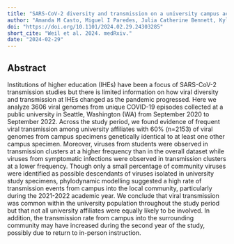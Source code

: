 ```yaml
---
title: "SARS-CoV-2 diversity and transmission on a university campus across two academic years during the pandemic"
author: "Amanda M Casto, Miguel I Paredes, Julia Catherine Bennett, Kyle G Luiten, Jessica A O'Hanlon, Peter D Han, Luis Gamboa, Evan McDermot, Melissa Truong, Geoffrey S Gottlieb, Zack Acker, Caitlin R Wolf, Ariana Magedson, Natalie K Lo, Devon McDonald, Tessa C Wright, Kathryn McCaffrey, Marlin D Figgins, Janet A Englund, Michael Boeckh, Christina M Lockwood, Deborah A Nickerson, Jay Shendure, Timothy M Uyeki, Lea M Starita, Trevor Bedford, Helen Y Chu, Ana A Weil"
doi: "https://doi.org/10.1101/2024.02.29.24303285"
short_cite: "Weil et al. 2024. medRxiv."
date: "2024-02-29"
---
```


## Abstract
 
Institutions of higher education (IHEs) have been a focus of SARS-CoV-2 transmission studies but there is limited information on how viral diversity and transmission at IHEs changed as the pandemic progressed. Here we analyze 3606 viral genomes from unique COVID-19 episodes collected at a public university in Seattle, Washington (WA) from September 2020 to September 2022. Across the study period, we found evidence of frequent viral transmission among university affiliates with 60% (n=2153) of viral genomes from campus specimens genetically identical to at least one other campus specimen. Moreover, viruses from students were observed in transmission clusters at a higher frequency than in the overall dataset while viruses from symptomatic infections were observed in transmission clusters at a lower frequency. Though only a small percentage of community viruses were identified as possible descendants of viruses isolated in university study specimens, phylodynamic modelling suggested a high rate of transmission events from campus into the local community, particularly during the 2021-2022 academic year. We conclude that viral transmission was common within the university population throughout the study period but that not all university affiliates were equally likely to be involved. In addition, the transmission rate from campus into the surrounding community may have increased during the second year of the study, possibly due to return to in-person instruction.